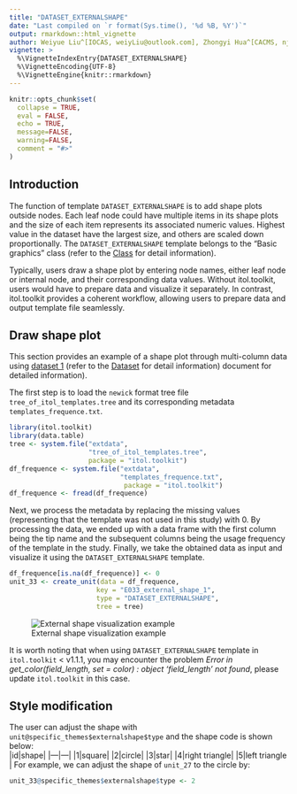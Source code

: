 ```yaml
---
title: "DATASET_EXTERNALSHAPE"
date: "Last compiled on `r format(Sys.time(), '%d %B, %Y')`"
output: rmarkdown::html_vignette
author: Weiyue Liu^[IOCAS, weiyLiu@outlook.com], Zhongyi Hua^[CACMS, njbxhzy@hotmail.com], Tong Zhou^[IOCAS, tongzhou2017@gmail.com]
vignette: >
  %\VignetteIndexEntry{DATASET_EXTERNALSHAPE}
  %\VignetteEncoding{UTF-8}
  %\VignetteEngine{knitr::rmarkdown}
---
```


```r
knitr::opts_chunk$set(
  collapse = TRUE,
  eval = FALSE,
  echo = TRUE,
  message=FALSE,
  warning=FALSE,
  comment = "#>"
)
```

## Introduction
The function of template `DATASET_EXTERNALSHAPE` is to add shape plots outside nodes. Each leaf node could have multiple items in its shape plots and the size of each item represents its associated numeric values. Highest value in the dataset have the largest size, and others are scaled down proportionally. The `DATASET_EXTERNALSHAPE` template belongs to the "Basic graphics" class (refer to the [Class]() for detail information).

Typically, users draw a shape plot by entering node names, either leaf node or internal node, and their corresponding data values. Without itol.toolkit, users would have to prepare data and visualize it separately. In contrast, itol.toolkit provides a coherent workflow, allowing users to prepare data and output template file seamlessly.

## Draw shape plot
This section provides an example of a shape plot through multi-column data using [dataset 1](https://github.com/TongZhou2017/itol.toolkit/tree/master/inst/extdata/dataset1) (refer to the [Dataset](https://tongzhou2017.github.io/itol.toolkit/articles/Datasets.html) for detail information) document for detailed information).

The first step is to load the `newick` format tree file `tree_of_itol_templates.tree` and its corresponding metadata `templates_frequence.txt`.
```r
library(itol.toolkit)
library(data.table)
tree <- system.file("extdata",
                    "tree_of_itol_templates.tree",
                    package = "itol.toolkit")
df_frequence <- system.file("extdata",
                            "templates_frequence.txt",
                             package = "itol.toolkit")
df_frequence <- fread(df_frequence)
```
Next, we process the metadata by replacing the missing values (representing that the template was not used in this study) with 0. By processing the data, we ended up with a data frame with the first column being the tip name and the subsequent columns being the usage frequency of the template in the study. Finally, we take the obtained data as input and visualize it using the `DATASET_EXTERNALSHAPE` template.
```r
df_frequence[is.na(df_frequence)] <- 0
unit_33 <- create_unit(data = df_frequence,
                      key = "E033_external_shape_1",
                      type = "DATASET_EXTERNALSHAPE",
                      tree = tree)
```

![External shape visualization example](images/DATASET_EXTERNALSHAPE_1.png)

It is worth noting that when using `DATASET_EXTERNALSHAPE` template in `itol.toolkit` < v1.1.1, you may encounter the problem *Error in get_color(field_length, set = color) : object 'field_length' not found*, please update `itol.toolkit` in this case.

## Style modification
The user can adjust the shape with `unit@specific_themes$externalshape$type` and the shape code is shown below:  
|id|shape|
|---|---|
|1|square|
|2|circle|
|3|star|
|4|right triangle|
|5|left triangle |
For example, we can adjust the shape of `unit_27` to the circle by:
```r
unit_33@specific_themes$externalshape$type <- 2
```
